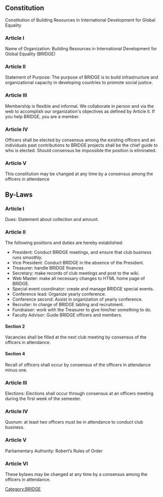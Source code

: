 == Constitution ==
Constitution of Building Resources in International Development for Global Equality 
===Article I===
Name of Organization: Building Resources in International Development for Global Equality (BRIDGE)
===Article II===
Statement of Purpose: The purpose of BRIDGE is to build infrastructure and organizational capacity in developing countries to promote social justice.
===Article III===
Membership is flexible and informal.  We collaborate in person and via the web to accomplish our organization's objectives as defined by Article II.  If you help BRIDGE,  you are a member.
===Article IV===
Officers shall be elected by consensus among the existing officers and an individuals past contributions to BRIDGE projects shall be the chief guide to who is elected.  Should consensus be impossible the position is eliminated.
===Article V===
This constitution may be changed at any time by a consensus among the officers in attendance

== By-Laws ==
===Article I===
Dues: Statement about collection and amount.
===Article II===
The following positions and duties are hereby established:
*President: Conduct BRIDGE meetings, and ensure that club business runs smoothly.
*Vice President: Conduct BRIDGE in the absence of the President.
*Treasurer: handle BRIDGE finances
*Secretary: make records of club meetings and post to the wiki.
*Web Master: make all necessary changes to HTML home page of BRIDGE.
*Special event coordinator: create and manage BRIDGE special events.
*Conference lead:  Organize yearly conference.
*Conference second: Assist in organization of yearly conference.
*Recruiter: In charge of BRIDGE tabling and recruitment.
*Fundraiser: work with the Treasurer to give him/her something to do.
*Faculty Advisor:  Guide BRIDGE officers and members.
====Section 2====
Vacancies shall be filled at the next club meeting by consensus of the officers in attendance.
====Section 4====
Recall of officers shall occur by consensus of the officers in attendance minus one.

===Article III===
Elections: Elections shall occur through consensus at an officers meeting during the first week of the semester.
===Article IV===
Quorum: at least two officers must be in attendance to conduct club business.
===Article V===
Parliamentary Authority: Robert’s Rules of Order
===Article VI===
These bylaws may be changed at any time by a consensus among the officers in attendance.

[[Category:BRIDGE]]